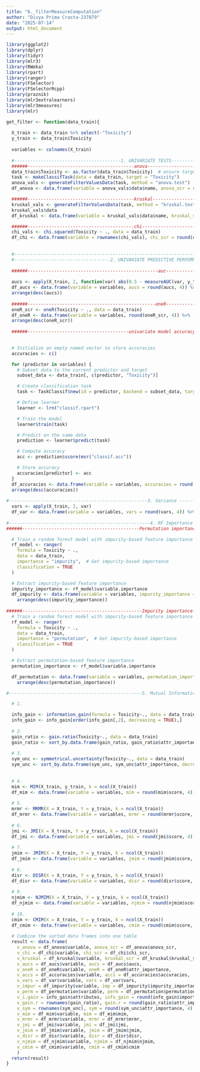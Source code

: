 ---
title: "6._filterMeasureComputation"
author: "Divya Prima Crasta-237879"
date: "2025-07-14"
output: html_document
---

```{r}
library(ggplot2)
library(dplyr)
library(tidyr)
library(mlr3)
library(RWeka)
library(rpart)
library(ranger)
library(FSelector)
library(FSelectorRcpp)
library(praznik)
library(mlr3extralearners)
library(mlr3measures)
library(mlr)
```

```{r}
get_filter <- function(data_train){
  
  X_train <- data_train %>% select(-"Toxicity")
  y_train <- data_train$Toxicity
  
  variables <- colnames(X_train)
  
  #----------------------------------------1. UNIVARIATE TESTS---------------------------------------------
  ######----------------------------------------anova-----------------------------------------######
  data_train$Toxicity <- as.factor(data_train$Toxicity)  # ensure target is factor if it's classification
  task <- makeClassifTask(data = data_train, target = "Toxicity")
  anova_vals <- generateFilterValuesData(task, method = "anova.test")
  df_anova <- data.frame(variable = anova_vals$data$name, anova_scr = round(anova_vals$data$value, 4)) %>%   arrange(desc(anova_scr))  

  ######----------------------------------------kruskal-----------------------------------------######
  kruskal_vals <- generateFilterValuesData(task, method = "kruskal.test")
  kruskal_vals$data
  df_kruskal <- data.frame(variable = kruskal_vals$data$name, kruskal_scr = round(kruskal_vals$data$value, 4)) %>% arrange(desc(kruskal_scr))

  ######----------------------------------------chi-----------------------------------------######
  chi_vals <- chi.squared(Toxicity ~ ., data = data_train)
  df_chi <- data.frame(variable = rownames(chi_vals), chi_scr = round(chi_vals$attr_importance, 4)) %>% arrange(desc(chi_scr))
  
  
  #---------------------------------------------------------------------------------------------------------------
  #------------------------------------2. UNIVARIATE PREDICTIVE PERFORMANCE---------------------------------------
  
  ######-------------------------------------------------auc-----------------------------------------######
  
  aucs <- apply(X_train, 2, function(var) abs(0.5 - measureAUC(var, y_train, positive = 1, negative = 0)))
  df_aucs <- data.frame(variable = variables, aucs = round(aucs, 4)) %>%
  arrange(desc(aucs))
  
  ######------------------------------------------------oneR-----------------------------------------######
  oneR_scr <- oneR(Toxicity ~ ., data = data_train)
  df_oneR <- data.frame(variable = variables, round(oneR_scr, 4)) %>%
  arrange(desc(oneR_scr))
  
  ######--------------------------------------univariate model accuracy---------------------------------######
  

  # Initialize an empty named vector to store accuracies
  accuracies <- c()

  for (predictor in variables) {
    # Subset data to the current predictor and target
    subset_data <- data_train[, c(predictor, "Toxicity")]

    # Create classification task
    task <- TaskClassif$new(id = predictor, backend = subset_data, target = "Toxicity")

    # Define learner
    learner <- lrn("classif.rpart")

    # Train the model
    learner$train(task)

    # Predict on the same data
    prediction <- learner$predict(task)

    # Compute accuracy
    acc <- prediction$score(msr("classif.acc"))

    # Store accuracy
    accuracies[predictor] <- acc
  }
  df_accuracies <- data.frame(variable = variables, accuracies = round(accuracies,4) ) %>%
  arrange(desc(accuracies))
  
#----------------------------------------------------3. Variance ------------------------------------------------#
  vars <- apply(X_train, 2, var)
  df_var <- data.frame(variable = variables, vars = round(vars, 4)) %>% arrange(desc(vars))
  
#-----------------------------------------------------4. RF Importance -----------------------------------------#
######--------------------------------------------Permutation importance------------------------------------######

  # Train a random forest model with impurity-based feature importance
  rf_model <- ranger(
    formula = Toxicity ~ ., 
    data = data_train,  
    importance = "impurity",  # Get impurity-based importance
    classification = TRUE
  )

  # Extract impurity-based feature importance
  impurity_importance <- rf_model$variable.importance
  df_impurity <- data.frame(variable = variables, impurity_importance = round(impurity_importance,4)) %>%
    arrange(desc(impurity_importance))
  
######---------------------------------------------Impurity importance---------------------------------------------######  
  # Train a random forest model with impurity-based feature importance
  rf_model <- ranger(
    formula = Toxicity ~ ., 
    data = data_train, 
    importance = "permutation",  # Get impurity-based importance
    classification = TRUE
  )

  # Extract permutation-based feature importance
  permutation_importance <- rf_model$variable.importance

  df_permutation <- data.frame(variable = variables, permutation_importance = round(permutation_importance,4)) %>%
    arrange(desc(permutation_importance))

#--------------------------------------------------5. Mutual Information ---------------------------------------#

  # 1.

  info_gain <- information_gain(formula = Toxicity~., data = data_train, type = "infogain")
  info_gain <- info_gain[order(info_gain[,2], decreasing = TRUE),]
  
  # 2.
  gain_ratio <- gain.ratio(Toxicity~., data = data_train)
  gain_ratio <- sort_by.data.frame(gain_ratio, gain_ratio$attr_importance, decreasing = TRUE)
  
  # 3.
  sym_unc <- symmetrical.uncertainty(Toxicity~., data = data_train)
  sym_unc <- sort_by.data.frame(sym_unc, sym_unc$attr_importance, decreasing = TRUE)
  
  
  # 4.
  mim <- MIM(X_train, y_train, k = ncol(X_train))
  df_mim <- data.frame(variable = variables, mim = round(mim$score, 4)) %>% arrange(desc(mim))
  
  # 5.
  mrmr <- MRMR(X = X_train, Y = y_train, k = ncol(X_train))
  df_mrmr <- data.frame(variable = variables, mrmr = round(mrmr$score, 4)) %>% arrange(desc(mrmr))
  
  # 6.
  jmi <- JMI(X = X_train, Y = y_train, k = ncol(X_train))
  df_jmi <- data.frame(variable = variables, jmi = round(jmi$score, 4)) %>% arrange(desc(jmi))
  
  # 7.
  jmim <- JMIM(X = X_train, Y = y_train, k = ncol(X_train))
  df_jmim <- data.frame(variable = variables, jmim = round(jmim$score, 4)) %>% arrange(desc(jmim))
  
  # 8.
  disr <- DISR(X = X_train, Y = y_train, k = ncol(X_train))
  df_disr <- data.frame(variable = variables, disr = round(disr$score, 4)) %>% arrange(desc(disr))
  
  # 9.
  njmim <- NJMIM(X = X_train, Y = y_train, k = ncol(X_train))
  df_njmim <- data.frame(variable = variables, njmim = round(njmim$score, 4)) %>% arrange(desc(njmim))
  
  # 10.
  cmim <- CMIM(X = X_train, Y = y_train, k = ncol(X_train))
  df_cmim <- data.frame(variable = variables, cmim = round(cmim$score, 4)) %>% arrange(desc(cmim))
  
  # Combine the sorted data frames into one table
  result <- data.frame(
    v_anova = df_anova$variable, anova_scr = df_anova$anova_scr,
    v_chi = df_chi$variable, chi_scr = df_chi$chi_scr,
    v_kruskal = df_kruskal$variable, kruskal_scr = df_kruskal$kruskal_scr,
    v_aucs = df_aucs$variable, aucs = df_aucs$aucs,
    v_oneR = df_oneR$variable, oneR = df_oneR$attr_importance,
    v_accs = df_accuracies$variable, accs = df_accuracies$accuracies,
    v_vars = df_var$variable, vars = df_var$vars,
    v_impur = df_impurity$variable, imp = df_impurity$impurity_importance,
    v_perm = df_permutation$variable, perm = df_permutation$permutation_importance,
    v_i.gain = info_gain$attributes, info_gain = round(info_gain$importance, 4),
    v_gain.r = rownames(gain_ratio), gain.r = round(gain_ratio$attr_importance, 4),
    v_sym = rownames(sym_unc), sym = round(sym_unc$attr_importance, 4),
    v_mim = df_mim$variable, mim = df_mim$mim,
    v_mrmr = df_mrmr$variable, mrmr = df_mrmr$mrmr, 
    v_jmi = df_jmi$variable, jmi = df_jmi$jmi,
    v_jmim = df_jmim$variable, jmim = df_jmim$jmim,
    v_disr = df_disr$variable, disr = df_disr$disr,
    v_njmim = df_njmim$variable, njmim = df_njmim$njmim,
    v_cmim = df_cmim$variable, cmim = df_cmim$cmim
    )
  return(result)
}
```
